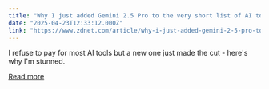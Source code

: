 ```yaml
---
title: "Why I just added Gemini 2.5 Pro to the very short list of AI tools I pay for"
date: "2025-04-23T12:33:12.000Z"
link: "https://www.zdnet.com/article/why-i-just-added-gemini-2-5-pro-to-the-very-short-list-of-ai-tools-i-pay-for/"
---
```


I refuse to pay for most AI tools but a new one just made the cut - here's why I'm stunned.

[Read more](https://www.zdnet.com/article/why-i-just-added-gemini-2-5-pro-to-the-very-short-list-of-ai-tools-i-pay-for/)
